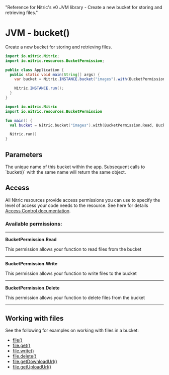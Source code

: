   "Reference for Nitric's v0 JVM library - Create a new bucket for storing and retrieving files."

# JVM - bucket()

Create a new bucket for storing and retrieving files.

<CodeGroup>

```java
import io.nitric.Nitric;
import io.nitric.resources.BucketPermission;

public class Application {
  public static void main(String[] args) {
    var bucket = Nitric.INSTANCE.bucket("images").with(BucketPermission.Read, BucketPermission.Write, BucketPermission.Delete);

    Nitric.INSTANCE.run();
  }
}
```

```kotlin
import io.nitric.Nitric
import io.nitric.resources.BucketPermission

fun main() {
  val bucket = Nitric.bucket("images").with(BucketPermission.Read, BucketPermission.Write, BucketPermission.Delete)

  Nitric.run()
}
```

</CodeGroup>

## Parameters

<Properties>
  <Property name="name" required type="String">
    The unique name of this bucket within the app. Subsequent calls to
    `bucket()` with the same name will return the same object.
  </Property>
</Properties>

## Access

All Nitric resources provide access permissions you can use to specify the level of access your code needs to the resource. See here for details [Access Control documentation](/concepts/access-control).

### Available permissions:

---

**BucketPermission.Read**

This permission allows your function to read files from the bucket

---

**BucketPermission.Write**

This permission allows your function to write files to the bucket

---

**BucketPermission.Delete**

This permission allows your function to delete files from the bucket

---

## Working with files

See the following for examples on working with files in a bucket:

- [file()](./bucket-file)
- [file.get()](./bucket-file-read)
- [file.write()](./bucket-file-write)
- [file.delete()](./bucket-file-delete)
- [file.getDownloadUrl()](./bucket-file-uploadurl)
- [file.getUploadUrl()](./bucket-file-downloadurl)
